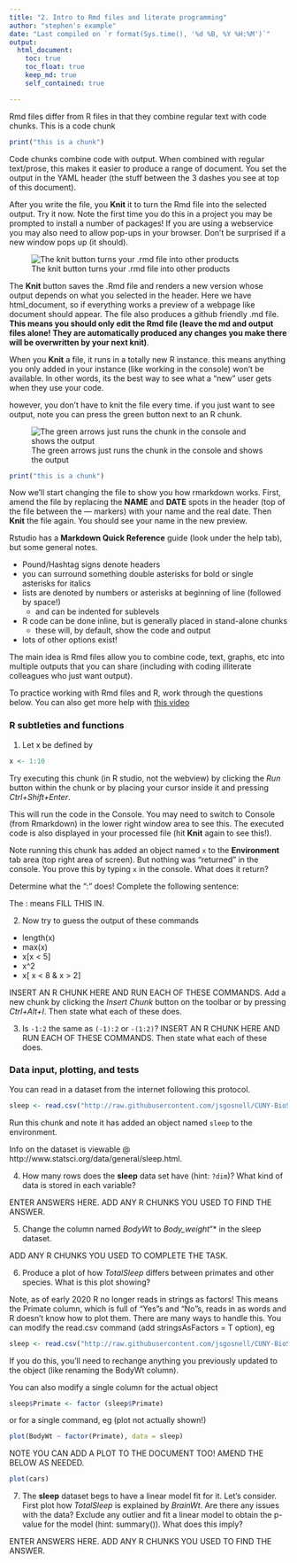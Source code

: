 ```yaml
---
title: "2. Intro to Rmd files and literate programming"
author: "stephen's example"
date: "Last compiled on `r format(Sys.time(), '%d %B, %Y %H:%M')`"
output:
  html_document:
    toc: true
    toc_float: true
    keep_md: true
    self_contained: true

---
```


Rmd files differ from R files in that they combine regular text with code chunks.
This is a code chunk

```r
print("this is a chunk")
```

Code chunks combine code with output. When combined with regular text/prose, 
this makes it easier to produce a range of document.  You set the output in 
the YAML header (the stuff between the 3 dashes you see at top of this document).

After you write the file, you **Knit** it to turn the Rmd file into the selected 
output.  Try it now.  Note the first time you do this in a project you may be
prompted to install a number of packages!  If you are using a webservice you may
also need to allow pop-ups in your browser. Don't be surprised if a new window 
pops up (it should). 

![The knit button turns your .rmd file into other products](https://lh3.googleusercontent.com/pw/ACtC-3dlSoGJDHtdGqEBr8L2X-yqZ-08Z95RHUMvaxHqF9EOFcBnqtamYMAWOr75mohUSL_KvWtBTt-u4KrdoHgceHc-sZiViw6l9ZqEQToLIsy6AwvQIQMrJgLbtXfV6gNLDgQvgT3N7aq9pk9-x5ugpegjYA=w378-h109-no)


The **Knit** button saves the .Rmd file and renders a new version whose output 
depends on what you selected in the header. Here we have html_document,
so if everything works a preview of a webpage like document should appear. The file
also produces a github friendly .md file. **This means you should only edit the 
Rmd file (leave the md and output files alone! They are automatically produced
any changes you make there will be overwritten by your next knit)**.  

When you **Knit** a file, it runs in a totally new R instance. this means anything
you only added in your instance (like working in the console) won't be available.
In other words, its the best way to see what a "new" user gets when they use your
code.

however, you don't have to knit the file every time. if you just want to see output,
note you can press the green button next to an R chunk.

![The green arrows just runs the chunk in the console and shows the output](https://lh3.googleusercontent.com/pw/AM-JKLUYgHbhk7YzhXdAZwV-fvLFlnOc4IcCMwt6U21qsHP7sXcjQ5xDL86NewZo2THSGAveP0Y1cL2PP4yysUTLn4N6iXoO6B1h_8RtAlqmNONY2W5V_j_4hqtQ8d3GhroTNJewT3oEqSVA-Vjh4IkDRqE-pw=w784-h73-no?authuser=0)


```r
print("this is a chunk")
```

Now we'll start changing the file to show you how rmarkdown works.
First, amend the file by replacing the **NAME** and **DATE** spots in the header
(top of the
file between the --- markers) with your name and the real date.  Then **Knit** the
file again. You should see your name in the new preview. 

Rstudio has a **Markdown Quick Reference** guide (look under the help tab), but 
some general notes. 

* Pound/Hashtag signs denote headers
* you can surround something double asterisks for bold or single asterisks for italics
* lists are denoted by numbers or asterisks at beginning of line (followed by space!)
  * and can be indented for sublevels
* R code can be done inline, but is generally placed in stand-alone chunks
  * these will, by default, show the code and output
* lots of other options exist!

The main idea is Rmd files allow you to combine code, text, graphs, etc into 
multiple outputs that you can share (including with coding illiterate colleagues
who just want output).

To practice working with Rmd files and R, work through the questions below. You 
can also get more help with [this video](https://www.youtube.com/watch?v=shs95EH4EhY&list=PLmnVhyQ-20EUFRmsjpYTyB5--zyolr6-o&index=9&t=24s){target="_blank"}

### R subtleties and functions

1. Let x be defined by 

[comment]:(This is an comment in Rmarkdown. It won't be seen the processed file. 
Remember you can press the green button to see the output in the console without
knitting!)

```r
x <- 1:10
```

Try executing this chunk (in R studio, not the webview) by clicking the *Run* 
button within the chunk or by placing your cursor inside it and pressing 
*Ctrl+Shift+Enter*.

This will run the code in the Console.  You may need to switch to Console (from
Rmarkdown) in the lower right window area to see this.   The executed code is 
also displayed in your processed file (hit **Knit** again to see this!).  

Note running this chunk has added an object named `x` to the **Environment** tab
area (top right area of screen).  But nothing was "returned" in the console.  You
prove this by typing `x` in the console. What does it return?

Determine what the “:” does!  Complete the following sentence:

The : means FILL THIS IN.

2. Now try to guess the output of these commands

* length(x)
* max(x)
* x[x < 5]
* x^2
* x[ x < 8 & x > 2]

INSERT AN R CHUNK HERE AND RUN EACH OF THESE COMMANDS.  Add a new chunk by clicking the *Insert Chunk* button on the toolbar or by pressing *Ctrl+Alt+I*. Then state what
each of these does.

3.  Is `-1:2` the same as `(-1):2` or `-(1:2)`? INSERT AN R CHUNK HERE AND RUN EACH OF 
THESE COMMANDS. Then state what each of these does.

### Data input, plotting, and tests

You can read in a dataset from the internet following this protocol.

```r
sleep <- read.csv("http://raw.githubusercontent.com/jsgosnell/CUNY-BioStats/master/datasets/sleep.csv", stringsAsFactors = T)
```

Run this chunk and note it has added an object named `sleep` to the environment. 

Info on the dataset is viewable @ http://www.statsci.org/data/general/sleep.html.

4. How many rows does the **sleep** data set have (hint: `?dim`)?  What kind of data is stored in each variable?

ENTER ANSWERS HERE. ADD ANY R CHUNKS YOU USED TO FIND THE ANSWER.

5.  Change the column named *BodyWt* to *Body_weight*”* in the sleep dataset.

ADD ANY R CHUNKS YOU USED TO COMPLETE THE TASK.

6.  Produce a plot of how *TotalSleep* differs between primates and other species. What is this plot showing?

Note, as of early 2020 R no longer reads in strings as factors! This means the 
Primate column, which is full of "Yes"s and "No"s, reads in as words and R doesn't
know how to plot them. There are many ways to handle this. You can modify the 
read.csv command (add  stringsAsFactors = T option), eg
```r
sleep <- read.csv("http://raw.githubusercontent.com/jsgosnell/CUNY-BioStats/master/datasets/sleep.csv", stringsAsFactors = T)
```
If you do this, you'll need to rechange anything you previously updated to the
object (like renaming the BodyWt column).

You can also modify a single column for the 
actual object 

```r
sleep$Primate <- factor (sleep$Primate)
```

or for a single command, eg (plot not actually shown!)

```r
plot(BodyWt ~ factor(Primate), data = sleep)
```


NOTE YOU CAN ADD A PLOT TO THE DOCUMENT TOO! AMEND THE BELOW AS NEEDED.  
```r
plot(cars)
```

7.  The **sleep** dataset begs to have a linear model fit for it. Let’s consider. First plot how *TotalSleep* is explained by *BrainWt*. Are there any issues with the data? Exclude any outlier and fit a linear model to obtain the p-value for the model (hint: summary()).  What does this imply?  

ENTER ANSWERS HERE. ADD ANY R CHUNKS YOU USED TO FIND THE ANSWER.

